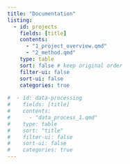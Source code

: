 ```yaml
---
title: "Documentation"
listing:
  - id: projects
    fields: [title]
    contents: 
      - "1_project_overview.qmd"
      - "2_method.qmd"
    type: table
    sort: false # keep original order
    filter-ui: false
    sort-ui: false
    categories: true
    
#  - id: data-processing
#    fields: [title]
#    contents: 
#      - "data_process_1.qmd"
#    type: table
#    sort: "title"
#    filter-ui: false
#    sort-ui: false
#    categories: true
---
```


::: {#projects}
:::
